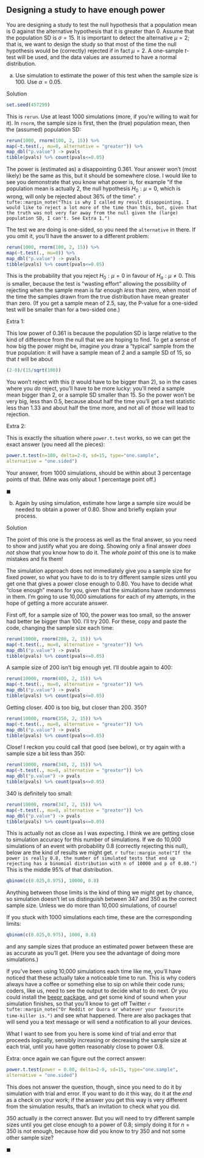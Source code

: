 ## Designing a study to have enough power

 You are designing a study to test the null hypothesis that a population mean is 0 against the alternative hypothesis that it is greater than 0. Assume that the population SD is $\sigma=15$. It is important to detect the alternative $\mu=2$; that is, we want to design the study so that most of the time the null hypothesis would be (correctly) rejected if in fact $\mu=2$. A one-sample $t$-test will be used, and the data values are assumed to have a normal distribution.



(a) Use simulation to estimate the power of this test when the sample size is 100. Use $\alpha=0.05$.

Solution


```r
set.seed(457299)
```

This is `rerun`. Use at least 1000 simulations (more, if you're willing to wait for it). In `rnorm`, the sample size is first, then the (true) population mean, then the (assumed) population SD:

```r
rerun(1000, rnorm(100, 2, 15)) %>% 
map(~t.test(., mu=0, alternative = "greater")) %>% 
map_dbl("p.value") -> pvals
tibble(pvals) %>% count(pvals<=0.05)
```

The power is (estimated as) a disappointing 0.361. Your answer won't (most likely) be the same as this, but it should be somewhere close. I would like to see you demonstrate that you know what power is, for example "if the population mean is actually 2, the null hypothesis $H_0: \mu = 0$, which is wrong, will only be rejected about 36% of the time". `r tufte::margin_note("This is why I called my result disappointing. I would like to reject a lot more of the time than this, but, given that the truth was not very far away from the null given the (large) population SD, I can't. See Extra 1.")`

The test we are doing is one-sided, so you need the `alternative` in there. If you omit it, you'll have the answer to a different problem:

```r
rerun(1000, rnorm(100, 2, 15)) %>% 
map(~t.test(., mu=0)) %>% 
map_dbl("p.value") -> pvals
tibble(pvals) %>% count(pvals<=0.05)
```

This is the probability that you reject $H_0: \mu=0$ in favour of $H_a: \mu \ne 0$. This is smaller, because the test is "wasting effort" allowing the possibility of rejecting when the sample mean is far enough *less* than zero, when most of the time the samples drawn from the true distribution have mean greater than zero. (If you get a sample mean of 2.5, say, the P-value for a one-sided test will be smaller than for a two-sided one.)

Extra 1:

This low power of 0.361 is because the population SD is large relative to the kind of difference from the null that we are hoping to find. To get a sense of how big the power might be, imagine you draw a "typical" sample from the true population: it will have a sample mean of 2 and a sample SD of 15, so that $t$ will be about

```r
(2-0)/(15/sqrt(100))
```

You won't reject with this ($t$ would have to be bigger than 2), so in the cases where you *do* reject, you'll have to be more lucky: you'll need a sample mean bigger than 2, or a sample SD smaller than 15. So the power won't be very big, less than 0.5, because about half the time you'll get a test statistic less than 1.33 and about half the time more, and not all of *those* will lead to rejection.

Extra 2:

This is exactly the situation where `power.t.test` works, so we can get the exact answer (you need all the pieces):

```r
power.t.test(n=100, delta=2-0, sd=15, type="one.sample", 
alternative = "one.sided")
```

Your answer, from 1000 simulations, should be within about 3 percentage points of that. (Mine was only about 1 percentage point off.)


$\blacksquare$


(b) Again by using simulation, estimate how large a sample size would be needed to obtain a power of 0.80. Show and briefly explain your process.

Solution


The point of this one is the process as well as the final answer, so you need to show and justify what you are doing. Showing only a final answer *does not* show that you know how to do it. The *whole point* of this one is to make mistakes and fix them!

The simulation approach does not immediately give you a sample size for fixed power, so what you have to do is to try different sample sizes until you get one that gives a power close enough to 0.80. You have to decide what "close enough" means for you, given that the simulations have randomness in them. I'm going to use 10,000 simulations for each of my attempts, in the hope of getting a more accurate answer.

First off, for a sample size of 100, the power was too small, so the answer had better be bigger than 100. I'll try 200. For these, copy and paste the code, changing the sample size each time:

```r
rerun(10000, rnorm(200, 2, 15)) %>% 
map(~t.test(., mu=0, alternative = "greater")) %>% 
map_dbl("p.value") -> pvals
tibble(pvals) %>% count(pvals<=0.05)
```

A sample size of 200 isn't big enough yet. I'll double again to 400:

```r
rerun(10000, rnorm(400, 2, 15)) %>% 
map(~t.test(., mu=0, alternative = "greater")) %>% 
map_dbl("p.value") -> pvals
tibble(pvals) %>% count(pvals<=0.05)
```

Getting closer. 400 is too big, but closer than 200. 350?

```r
rerun(10000, rnorm(350, 2, 15)) %>% 
map(~t.test(., mu=0, alternative = "greater")) %>% 
map_dbl("p.value") -> pvals
tibble(pvals) %>% count(pvals<=0.05)
```

Close! I reckon you could call that good (see below), or try again with a sample size a bit less than 350:

```r
rerun(10000, rnorm(340, 2, 15)) %>% 
map(~t.test(., mu=0, alternative = "greater")) %>% 
map_dbl("p.value") -> pvals
tibble(pvals) %>% count(pvals<=0.05)
```

340 is definitely too small:

```r
rerun(10000, rnorm(347, 2, 15)) %>% 
map(~t.test(., mu=0, alternative = "greater")) %>% 
map_dbl("p.value") -> pvals
tibble(pvals) %>% count(pvals<=0.05)
```

This is actually not as close as I was expecting. I think we are getting close to simulation accuracy for this number of simulations. If we do 10,000 simulations of an event with probability 0.8 (correctly rejecting this null), below are the kind of results we might get. `r tufte::margin_note("If the power is really 0.8, the number of simulated tests that end up rejecting has a binomial distribution with n of 10000 and p of 0.80.")` This is the middle 95% of that distribution.

```r
qbinom(c(0.025,0.975), 10000, 0.8)
```

Anything between those limits is the kind of thing we might get by chance, so simulation doesn't let us distinguish between 347 and 350 as the correct sample size. Unless we do more than 10,000 simulations, of course!

If you stuck with 1000 simulations each time, these are the corresponding limits:

```r
qbinom(c(0.025,0.975), 1000, 0.8)
```

and any sample sizes that produce an estimated power between these are as accurate as you'll get. (Here you see the advantage of doing more simulations.)

If you've been using 10,000 simulations each time like me, you'll have noticed that these actually take a noticeable time to run. This is why coders always have a coffee or something else to sip on while their code runs; coders, like us, need to see the output to decide what to do next. Or you could install the [beepr package](https://www.r-project.org/nosvn/pandoc/beepr.html), and get some kind of sound when your simulation finishes, so that you'll know to get off Twitter `r tufte::margin_note("Or Reddit or Quora or whatever your favourite time-killer is.")` and see what happened. There are also packages that will send you a text message or will send a notification to all your devices.

What I want to see from you here is some kind of trial and error that proceeds logically, sensibly increasing or decreasing the sample size at each trial, until you have gotten reasonably close to power 0.8.

Extra: once again we can figure out the correct answer:

```r
power.t.test(power = 0.80, delta=2-0, sd=15, type="one.sample", 
alternative = "one.sided")
```

This does not answer the question, though, since you need to do it by simulation with trial and error. If you want to do it this way, do it at the *end* as a check on your work; if the answer you get this way is very different from the simulation results, that's an invitation to check what you did.

350 actually *is* the correct answer. But you will need to try different sample sizes until you get close enough to a power of 0.8; simply doing it for $n=350$ is not enough, because how did you know to try 350 and not some other sample size?


$\blacksquare$




